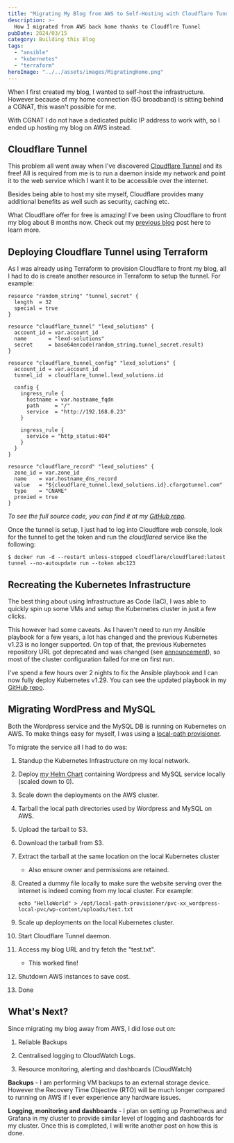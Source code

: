 ```yaml
---
title: "Migrating My Blog from AWS to Self-Hosting with Cloudflare Tunnel"
description: >-
  How I migrated from AWS back home thanks to Cloudflre Tunnel
pubDate: 2024/03/15
category: Building this Blog
tags:
  - "ansible"
  - "kubernetes"
  - "terraform"
heroImage: "../../assets/images/MigratingHome.png"
---
```


When I first created my blog, I wanted to self-host the infrastructure. However because of my home connection (5G broadband) is sitting behind a CGNAT, this wasn't possible for me.

With CGNAT I do not have a dedicated public IP address to work with, so I ended up hosting my blog on AWS instead.

## Cloudflare Tunnel

This problem all went away when I've discovered [Cloudflare Tunnel](https://www.cloudflare.com/en-au/products/tunnel/) and its free! All is required from me is to run a daemon inside my network and point it to the web service which I want it to be accessible over the internet.

Besides being able to host my site myself, Cloudflare provides many additional benefits as well such as security, caching etc.

What Cloudflare offer for free is amazing! I've been using Cloudflare to front my blog about 8 months now. Check out my [previous blog](https://lexdsolutions.com/2023/08/how-i-deployed-cloudflare-using-terraform/) post here to learn more.

## Deploying Cloudflare Tunnel using Terraform

As I was already using Terraform to provision Cloudflare to front my blog, all I had to do is create another resource in Terraform to setup the tunnel. For example:

```hcl
resource "random_string" "tunnel_secret" {
  length  = 32
  special = true
}

resource "cloudflare_tunnel" "lexd_solutions" {
  account_id = var.account_id
  name       = "lexd-solutions"
  secret     = base64encode(random_string.tunnel_secret.result)
}

resource "cloudflare_tunnel_config" "lexd_solutions" {
  account_id = var.account_id
  tunnel_id  = cloudflare_tunnel.lexd_solutions.id

  config {
    ingress_rule {
      hostname = var.hostname_fqdn
      path     = "/"
      service  = "http://192.168.0.23"
    }

    ingress_rule {
      service = "http_status:404"
    }
  }
}

resource "cloudflare_record" "lexd_solutions" {
  zone_id = var.zone_id
  name    = var.hostname_dns_record
  value   = "${cloudflare_tunnel.lexd_solutions.id}.cfargotunnel.com"
  type    = "CNAME"
  proxied = true
}
```

_To see the full source code, you can find it at my [GitHub repo](https://github.com/88lexd/lexd-solutions/tree/main/wordpress/1-infra-configuration/3-cloudflare)._

Once the tunnel is setup, I just had to log into Cloudflare web console, look for the tunnel to get the token and run the _cloudflared_ service like the following:

```
$ docker run -d --restart unless-stopped cloudflare/cloudflared:latest tunnel --no-autoupdate run --token abc123
```

## Recreating the Kubernetes Infrastructure

The best thing about using Infrastructure as Code (IaC), I was able to quickly spin up some VMs and setup the Kubernetes cluster in just a few clicks.

This however had some caveats. As I haven't need to run my Ansible playbook for a few years, a lot has changed and the previous Kubernetes v1.23 is no longer supported. On top of that, the previous Kubernetes repository URL got deprecated and was changed (see [announcement](https://kubernetes.io/blog/2023/08/15/pkgs-k8s-io-introduction/)), so most of the cluster configuration failed for me on first run.

I've spend a few hours over 2 nights to fix the Ansible playbook and I can now fully deploy Kubernetes v1.29. You can see the updated playbook in my [GitHub repo](https://github.com/88lexd/lexd-solutions/tree/main/wordpress/2-os-configuration).

## Migrating WordPress and MySQL

Both the Wordpress service and the MySQL DB is running on Kubernetes on AWS. To make things easy for myself, I was using a [local-path provisioner](https://github.com/rancher/local-path-provisioner).

To migrate the service all I had to do was:

1. Standup the Kubernetes Infrastructure on my local network.

3. Deploy [my Helm Chart](https://github.com/88lexd/lexd-solutions/tree/main/wordpress/3-app-configuration/wordpress-helm) containing Wordpress and MySQL service locally (scaled down to 0).

5. Scale down the deployments on the AWS cluster.

7. Tarball the local path directories used by Wordpress and MySQL on AWS.

9. Upload the tarball to S3.

11. Download the tarball from S3.

13. Extract the tarball at the same location on the local Kubernetes cluster
    - Also ensure owner and permissions are retained.

15. Created a dummy file locally to make sure the website serving over the internet is indeed coming from my local cluster. For example:
    ```shell
    echo "HelloWorld" > /opt/local-path-provisioner/pvc-xx_wordpress-local-pvc/wp-content/uploads/test.txt
    ```

17. Scale up deployments on the local Kubernetes cluster.

19. Start Cloudflare Tunnel daemon.

21. Access my blog URL and try fetch the "test.txt".
    - This worked fine!

23. Shutdown AWS instances to save cost.

25. Done

## What's Next?

Since migrating my blog away from AWS, I did lose out on:

1. Reliable Backups

3. Centralised logging to CloudWatch Logs.

5. Resource monitoring, alerting and dashboards (CloudWatch)

**Backups** - I am performing VM backups to an external storage device. However the Recovery Time Objective (RTO) will be much longer compared to running on AWS if I ever experience any hardware issues.

**Logging, monitoring and dashboards** - I plan on setting up Prometheus and Grafana in my cluster to provide similar level of logging and dashboards for my cluster. Once this is completed, I will write another post on how this is done.
